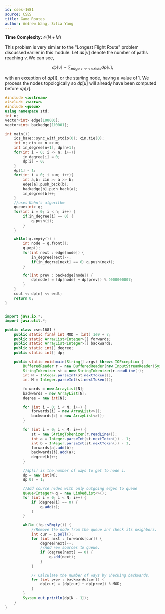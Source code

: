 ```yaml
---
id: cses-1681
source: CSES
title: Game Routes
author: Andrew Wang, Sofia Yang
---
```


**Time Complexity:** $\mathcal{O}(N+M)$

This problem is very similar to the "Longest Flight Route" problem discussed
earlier in this module. Let $dp[v]$ denote the number of paths reaching $v$. We
can see,

$$
dp[v]= \sum_{\text{edge } u\to v \text{ exists}}dp[u],
$$

with an exception of $dp[1]$, or the starting node, having a value of 1. We
process the nodes topologically so $dp[u]$ will already have been computed
before $dp[v]$.

<LanguageSection>
	
<CPPSection>
	
```cpp
#include <iostream>
#include <vector>
#include <queue>
using namespace std;
int n;
vector<int> edge[100001];
vector<int> backedge[100001];

int main(){
	ios_base::sync_with_stdio(0); cin.tie(0);
	int m; cin >> n >> m;
	int in_degree[n+1], dp[n+1];
	for(int i = 0; i <= n; i++){
		in_degree[i] = 0;
		dp[i] = 0;
	}
	dp[1] = 1;
	for(int i = 0; i < m; i++){
		int a,b; cin >> a >> b;
		edge[a].push_back(b);
		backedge[b].push_back(a);
		in_degree[b]++;
	}
	//uses Kahn's algorithm
	queue<int> q;
	for(int i = 0; i < n; i++) {
		if(in_degree[i] == 0) {
			q.push(i);
		}
	}

	while(!q.empty()) {
		int node = q.front();
		q.pop();
		for(int next : edge[node]) {
			in_degree[next]--;
			if(in_degree[next] == 0) q.push(next);
		}

		for(int prev : backedge[node]) {
			dp[node] = (dp[node] + dp[prev]) % 1000000007;
		}
	}
	cout << dp[n] << endl;
	return 0;
}
```
			     
</CPPSection>

<JavaSection>
	
```java
	
import java.io.*;
import java.util.*;

public class cses1681 {
	public static final int MOD = (int) 1e9 + 7;
	public static ArrayList<Integer>[] forwards;
	public static ArrayList<Integer>[] backwards;
	public static int[] degree;
	public static int[] dp;

	public static void main(String[] args) throws IOException {
		BufferedReader r = new BufferedReader(new InputStreamReader(System.in));
		StringTokenizer st = new StringTokenizer(r.readLine());
		int N = Integer.parseInt(st.nextToken());
		int M = Integer.parseInt(st.nextToken());

		forwards = new ArrayList[N];
		backwards = new ArrayList[N];
		degree = new int[N];

		for (int i = 0; i < N; i++) {
			forwards[i] = new ArrayList<>();
			backwards[i] = new ArrayList<>();
		}

		for (int i = 0; i < M; i++) {
			st = new StringTokenizer(r.readLine());
			int a = Integer.parseInt(st.nextToken()) - 1;
			int b = Integer.parseInt(st.nextToken()) - 1;
			forwards[a].add(b);
			backwards[b].add(a);
			degree[b]++;
		}

		//dp[i] is the number of ways to get to node i.
		dp = new int[N];
		dp[0] = 1;

		//Add source nodes with only outgoing edges to queue.
		Queue<Integer> q = new LinkedList<>();
		for (int i = 0; i < N; i++) {
			if (degree[i] == 0) {
				q.add(i);
			}
		}

		while (!q.isEmpty()) {
			//Remove the node from the queue and check its neighbors.
			int cur = q.poll();
			for (int next : forwards[cur]) {
				degree[next]--;
				//Add new sources to queue.
				if (degree[next] == 0) {
					q.add(next);
				}
			}

			// Calculate the number of ways by checking backwards.
			for (int prev : backwards[cur]) {
				dp[cur] = (dp[cur] + dp[prev]) % MOD;
			}
		}
		System.out.println(dp[N - 1]);
	}
}
```
</JavaSection>
</LanguageSection>

